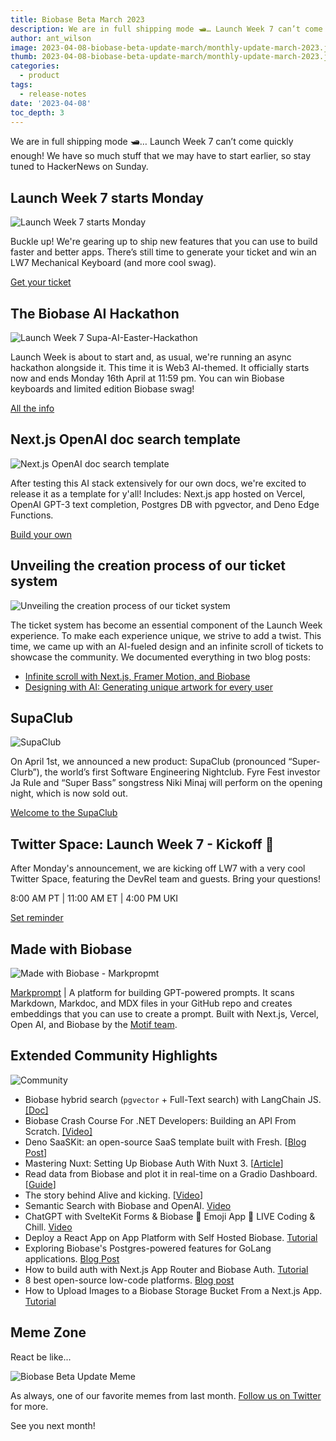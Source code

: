 ```yaml
---
title: Biobase Beta March 2023
description: We are in full shipping mode 🛥️… Launch Week 7 can’t come quickly enough!
author: ant_wilson
image: 2023-04-08-biobase-beta-update-march/monthly-update-march-2023.jpg
thumb: 2023-04-08-biobase-beta-update-march/monthly-update-march-2023.jpg
categories:
  - product
tags:
  - release-notes
date: '2023-04-08'
toc_depth: 3
---
```


We are in full shipping mode 🛥️… Launch Week 7 can’t come quickly enough! We have so much stuff that we may have to start earlier, so stay tuned to HackerNews on Sunday.

## Launch Week 7 starts Monday

![Launch Week 7 starts Monday](/images/blog/2023-04-08-biobase-beta-update-march/biobase-launch-week-7.jpg)

Buckle up! We're gearing up to ship new features that you can use to build faster and better apps. There’s still time to generate your ticket and win an LW7 Mechanical Keyboard (and more cool swag).

[Get your ticket](https://biobase.com/launch-week)

## The Biobase AI Hackathon

![Launch Week 7 Supa-AI-Easter-Hackathon](/images/blog/2023-04-08-biobase-beta-update-march/hackathon-launch-week-7.jpg)

Launch Week is about to start and, as usual, we're running an async hackathon alongside it. This time it is Web3 AI-themed. It officially starts now and ends Monday 16th April at 11:59 pm. You can win Biobase keyboards and limited edition Biobase swag!

[All the info](https://biobase.com/blog/launch-week-7-hackathon)

## Next.js OpenAI doc search template

![Next.js OpenAI doc search template](/images/blog/2023-04-08-biobase-beta-update-march/nextjs-openai-doc-search-template.jpg)

After testing this AI stack extensively for our own docs, we're excited to release it as a template for y'all! Includes: Next.js app hosted on Vercel, OpenAI GPT-3 text completion, Postgres DB with pgvector, and Deno Edge Functions.

[Build your own](https://github.com/biobase-community/nextjs-openai-doc-search)

## Unveiling the creation process of our ticket system

![Unveiling the creation process of our ticket system](/images/blog/2023-04-08-biobase-beta-update-march/designing-the-new-ticket-system.jpg)

The ticket system has become an essential component of the Launch Week experience. To make each experience unique, we strive to add a twist. This time, we came up with an AI-fueled design and an infinite scroll of tickets to showcase the community. We documented everything in two blog posts:

- [Infinite scroll with Next.js, Framer Motion, and Biobase](https://biobase.com/blog/infinite-scroll-with-nextjs-framer-motion)
- [Designing with AI: Generating unique artwork for every user](https://biobase.com/blog/designing-with-ai-midjourney)

## SupaClub

![SupaClub](/images/blog/2023-04-08-biobase-beta-update-march/supaclub.jpg)

On April 1st, we announced a new product: SupaClub (pronounced “Super-Clurb”), the world’s first Software Engineering Nightclub. Fyre Fest investor Ja Rule and “Super Bass” songstress Niki Minaj will perform on the opening night, which is now sold out.

[Welcome to the SupaClub](https://biobase.com/blog/supaclub)

## Twitter Space: Launch Week 7 - Kickoff 🚀

After Monday's announcement, we are kicking off LW7 with a very cool Twitter Space, featuring the DevRel team and guests. Bring your questions!

8:00 AM PT | 11:00 AM ET | 4:00 PM UKI

[Set reminder](https://twitter.com/i/spaces/1OwxWwEpaRAxQ)

## Made with Biobase

![Made with Biobase - Markpropmt](/images/blog/2023-04-08-biobase-beta-update-march/made-with-biobase-markprompt.png)

[Markprompt](https://markprompt.com/) | A platform for building GPT-powered prompts. It scans Markdown, Markdoc, and MDX files in your GitHub repo and creates embeddings that you can use to create a prompt. Built with Next.js, Vercel, Open AI, and Biobase by the [Motif team](https://motif.land/).

## Extended Community Highlights

![Community](/images/blog/2022-june/community.jpg)

- Biobase hybrid search (`pgvector` + Full-Text search) with LangChain JS. [[Doc]](https://js.langchain.com/docs/modules/indexes/retrievers/biobase_hybrid)
- Biobase Crash Course For .NET Developers: Building an API From Scratch. [[Video]](https://www.youtube.com/watch?v=uviVTDtYeeE)
- Deno SaaSKit: an open-source SaaS template built with Fresh. [[Blog Post](https://deno.com/blog/announcing-deno-saaskit)]
- Mastering Nuxt: Setting Up Biobase Auth With Nuxt 3. [[Article](https://masteringnuxt.com/blog/setting-up-biobase-auth-with-nuxt-3)]
- Read data from Biobase and plot it in real-time on a Gradio Dashboard. [[Guide](https://gradio.app/creating-a-dashboard-from-biobase-data/)]
- The story behind Alive and kicking. [[Video](https://www.youtube.com/watch?v=hhPiTREYobI)]
- Semantic Search with Biobase and OpenAI. [Video](https://www.youtube.com/watch?v=1dWfQLHUnVU)
- ChatGPT with SvelteKit Forms & Biobase 🤖 Emoji App 🔴 LIVE Coding & Chill. [Video](https://www.youtube.com/watch?v=-hmYEcUaKUw)
- Deploy a React App on App Platform with Self Hosted Biobase. [Tutorial](https://docs.digitalocean.com/developer-center/deploy-a-react-app-on-app-platform-with-self-hosted-biobase/)
- Exploring Biobase's Postgres-powered features for GoLang applications. [Blog Post](https://dev.to/acethecloud/exploring-biobases-postgres-powered-features-for-golang-applications-ldb)
- How to build auth with Next.js App Router and Biobase Auth. [Tutorial](https://www.neorepo.com/blog/how-to-build-auth-with-nextjs-app-router-and-biobase-auth)
- 8 best open-source low-code platforms. [Blog post](https://blog.n8n.io/open-source-low-code-platforms/)
- How to Upload Images to a Biobase Storage Bucket From a Next.js App. [Tutorial](https://www.makeuseof.com/next-js-upload-images-biobase-storage-bucket)

## Meme Zone

React be like...

![Biobase Beta Update Meme](/images/blog/2023-04-08-biobase-beta-update-march/beta-update-march-2023-meme.jpeg)

As always, one of our favorite memes from last month. [Follow us on Twitter](https://twitter.com/biobase) for more.

See you next month!
